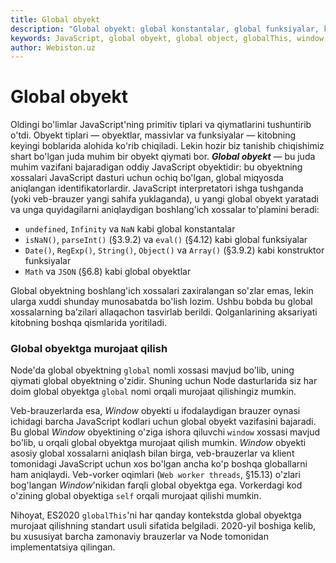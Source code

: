 ```yaml
---
title: Global obyekt
description: "Global obyekt: global konstantalar, global funksiyalar, konstruktorlar va global obyektlar; `window`, `global`, `self` va standart `globalThis` orqali kirish."
keywords: JavaScript, global obyekt, global object, globalThis, window, global, self, global o'zgaruvchilar, global variables, global konstantalar, global constants, global funksiyalar, global functions, konstruktorlar, constructors, global miqyos, global scope
author: Webiston.uz
---
```


# Global obyekt

Oldingi bo'limlar JavaScript'ning primitiv tiplari va qiymatlarini tushuntirib o'tdi. Obyekt tiplari — obyektlar, massivlar va funksiyalar — kitobning keyingi boblarida alohida ko'rib chiqiladi. Lekin hozir biz tanishib chiqishimiz shart bo'lgan juda muhim bir obyekt qiymati bor. ***Global obyekt*** — bu juda muhim vazifani bajaradigan oddiy JavaScript obyektidir: bu obyektning xossalari JavaScript dasturi uchun ochiq bo'lgan, global miqyosda aniqlangan identifikatorlardir. JavaScript interpretatori ishga tushganda (yoki veb-brauzer yangi sahifa yuklaganda), u yangi global obyekt yaratadi va unga quyidagilarni aniqlaydigan boshlang'ich xossalar to'plamini beradi:

-   `undefined`, `Infinity` va `NaN` kabi global konstantalar
-   `isNaN()`, `parseInt()` (§3.9.2) va `eval()` (§4.12) kabi global funksiyalar
-   `Date()`, `RegExp()`, `String()`, `Object()` va `Array()` (§3.9.2) kabi konstruktor funksiyalar
-   `Math` va `JSON` (§6.8) kabi global obyektlar

Global obyektning boshlang'ich xossalari zaxiralangan so'zlar emas, lekin ularga xuddi shunday munosabatda bo'lish lozim. Ushbu bobda bu global xossalarning ba’zilari allaqachon tasvirlab berildi. Qolganlarining aksariyati kitobning boshqa qismlarida yoritiladi.

### Global obyektga murojaat qilish

Node'da global obyektning `global` nomli xossasi mavjud bo'lib, uning qiymati global obyektning o'zidir. Shuning uchun Node dasturlarida siz har doim global obyektga `global` nomi orqali murojaat qilishingiz mumkin.

Veb-brauzerlarda esa, _Window_ obyekti u ifodalaydigan brauzer oynasi ichidagi barcha JavaScript kodlari uchun global obyekt vazifasini bajaradi. Bu global _Window_ obyektining o'ziga ishora qiluvchi `window` xossasi mavjud bo'lib, u orqali global obyektga murojaat qilish mumkin. _Window_ obyekti asosiy global xossalarni aniqlash bilan birga, veb-brauzerlar va klient tomonidagi JavaScript uchun xos bo'lgan ancha ko'p boshqa globallarni ham aniqlaydi. Veb-vorker oqimlari (`Web worker threads`, §15.13) o'zlari bog'langan _Window_'nikidan farqli global obyektga ega. Vorkerdagi kod o'zining global obyektiga `self` orqali murojaat qilishi mumkin.

Nihoyat, ES2020 `globalThis`'ni har qanday kontekstda global obyektga murojaat qilishning standart usuli sifatida belgiladi. 2020-yil boshiga kelib, bu xususiyat barcha zamonaviy brauzerlar va Node tomonidan implementatsiya qilingan.
